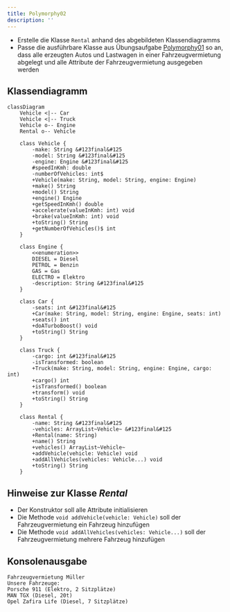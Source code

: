 ```yaml
---
title: Polymorphy02
description: ''
---
```



- Erstelle die Klasse `Rental` anhand des abgebildeten Klassendiagramms
- Passe die ausführbare Klasse aus Übungsaufgabe [Polymorphy01](polymorphy01) so
  an, dass alle erzeugten Autos und Lastwagen in einer Fahrzeugvermietung
  abgelegt und alle Attribute der Fahrzeugvermietung ausgegeben werden

## Klassendiagramm

```mermaid
classDiagram
    Vehicle <|-- Car
    Vehicle <|-- Truck
    Vehicle o-- Engine
    Rental o-- Vehicle

    class Vehicle {
        -make: String &#123final&#125
        -model: String &#123final&#125
        -engine: Engine &#123final&#125
        #speedInKmh: double
        -numberOfVehicles: int$
        +Vehicle(make: String, model: String, engine: Engine)
        +make() String
        +model() String
        +engine() Engine
        +getSpeedInKmh() double
        +accelerate(valueInKmh: int) void
        +brake(valueInKmh: int) void
        +toString() String
        +getNumberOfVehicles()$ int
    }

    class Engine {
        <<enumeration>>
        DIESEL = Diesel
        PETROL = Benzin
        GAS = Gas
        ELECTRO = Elektro
        -description: String &#123final&#125
    }

    class Car {
        -seats: int &#123final&#125
        +Car(make: String, model: String, engine: Engine, seats: int)
        +seats() int
        +doATurboBoost() void
        +toString() String
    }

    class Truck {
        -cargo: int &#123final&#125
        -isTransformed: boolean
        +Truck(make: String, model: String, engine: Engine, cargo: int)
        +cargo() int
        +isTransformed() boolean
        +transform() void
        +toString() String
    }

    class Rental {
        -name: String &#123final&#125
        -vehicles: ArrayList~Vehicle~ &#123final&#125
        +Rental(name: String)
        +name() String
        +vehicles() ArrayList~Vehicle~
        +addVehicle(vehicle: Vehicle) void
        +addAllVehicles(vehicles: Vehicle...) void
        +toString() String
    }
```

## Hinweise zur Klasse _Rental_

- Der Konstruktor soll alle Attribute initialisieren
- Die Methode `void addVehicle(vehicle: Vehicle)` soll der Fahrzeugvermietung
  ein Fahrzeug hinzufügen
- Die Methode `void addAllVehicles(vehicles: Vehicle...)` soll der
  Fahrzeugvermietung mehrere Fahrzeug hinzufügen

## Konsolenausgabe

```console
Fahrzeugvermietung Müller
Unsere Fahrzeuge:
Porsche 911 (Elektro, 2 Sitzplätze)
MAN TGX (Diesel, 20t)
Opel Zafira Life (Diesel, 7 Sitzplätze)
```

<Exercise pullRequest="42" branchSuffix="polymorphy/02" />
